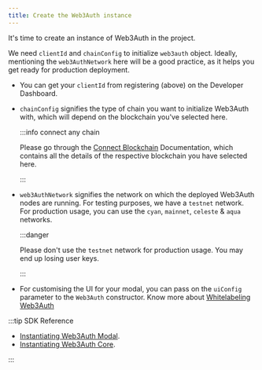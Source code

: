 ```yaml
---
title: Create the Web3Auth instance
---
```


It's time to create an instance of Web3Auth in the project.

We need `clientId` and `chainConfig` to initialize `web3auth` object. Ideally, mentioning the `web3AuthNetwork` here will be a good practice, as it
helps you get ready for production deployment.

- You can get your `clientId` from registering (above) on the Developer Dashboard.
- `chainConfig` signifies the type of chain you want to initialize Web3Auth with, which will depend on the blockchain you've selected here.

  :::info connect any chain

  Please go through the [Connect Blockchain](/connect-blockchain/) Documentation, which contains all the details of the respective blockchain you have
  selected here.

  :::

- `web3AuthNetwork` signifies the network on which the deployed Web3Auth nodes are running. For testing purposes, we have a `testnet` network. For
  production usage, you can use the `cyan`, `mainnet`, `celeste` & `aqua` networks.

  :::danger

  Please don't use the `testnet` network for production usage. You may end up losing user keys.

  :::

- For customising the UI for your modal, you can pass on the `uiConfig` parameter to the `Web3Auth` constructor. Know more about
  [Whitelabeling Web3Auth](/pnp/features/whitelabeling)

:::tip SDK Reference

- [Instantiating Web3Auth Modal](/sdk/web/modal/initialize#instantiating-web3auth).
- [Instantiating Web3Auth Core](/sdk/web/no-modal/initialize#instantiating-web3authcore).

:::
